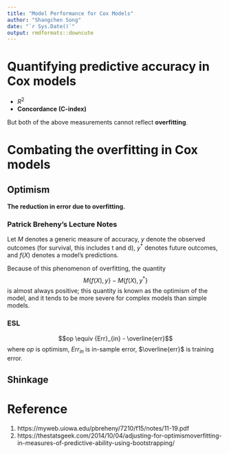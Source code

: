 ---
title: "Model Performance for Cox Models"
author: "Shangchen Song"
date: "`r Sys.Date()`"
output: rmdformats::downcute
---

# Quantifying predictive accuracy in Cox models

- $R^2$
- **Concordance (C-index)**

But both of the above measurements cannot reflect **overfitting**.

# Combating the overfitting in Cox models

## Optimism

**The reduction in error due to overfitting.**

### Patrick Breheny's Lecture Notes
Let $M$ denotes a generic measure of accuracy, $y$ denote the observed outcomes (for survival, this includes t and d), $y^*$ denotes future outcomes, and $f(X)$ denotes a model’s predictions.

Because of this phenomenon of overfitting, the quantity $$M\{f(X), y\} − M\{f(X), y^*\}$$ is almost always positive; this quantity is known as the optimism of the model, and it tends to be more severe for complex models than simple models.

### ESL

$$op \equiv {Err}_{in} - \overline{err}$$
where $op$ is optimism, ${Err}_{in}$ is in-sample error, $\overline{err}$ is training error.

## Shinkage



# Reference
1. https://myweb.uiowa.edu/pbreheny/7210/f15/notes/11-19.pdf
2. https://thestatsgeek.com/2014/10/04/adjusting-for-optimismoverfitting-in-measures-of-predictive-ability-using-bootstrapping/
